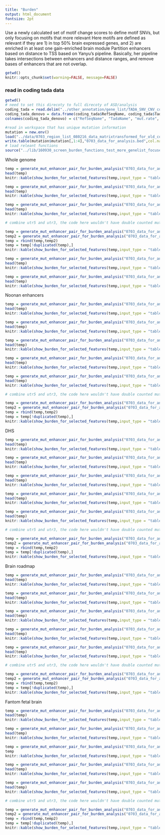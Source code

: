 ```yaml
---
title: "Burden"
output: html_document
fontsize: 2pt
---
```


Use a newly calculated set of motif change scores to define motif SNVs, but only focusing on motifs that more relevant
Here motifs are defined as relevant if they are 1) in top 50% brain expressed genes, and 2) are enriched in at least one gain-enriched brain module
Partition enhancers based on distance to TSS based on Yanyu's pipeline. 
Basically, her pipeline takes intersections between enhancers and distance ranges, and remove bases of enhancers that are not overlap. 
```r
getwd()
knitr::opts_chunk$set(warning=FALSE, message=FALSE)
```
### read in coding tada data

```r
getwd()
# need to set this direcoty to full direcoty of ASD/analysis
coding_tada = read.delim("../other_annotation/gene_list/TADA_SNV_CNV_combined_Feb7.txt", header = TRUE, sep = "\t", stringsAsFactors = FALSE)
coding_tada_denovo = data.frame(coding_tada$RefSeqName, coding_tada$TadaName, coding_tada$mut.rate, coding_tada$dn.LoF, coding_tada$dn.mis3, coding_tada$BF.SNV.dn, coding_tada$BF.combined, coding_tada$qvalue.combined)
colnames(coding_tada_denovo) = c("RefSeqName", "TadaName", "mut.rate", "dn.LoF", "dn.mis3", "BF.SNV.dn", "BF.combined", "qvalue.combined")

#read in workspace that has unique mutation information
mutation = new.env()
load("../data/0703_region_list_080216_data_matrixtransformed_for_old_code.Rdata", envir = mutation)
write.table(mutation$mutation[,1:4],"0703_data_for_analysis.bed",col.names = FALSE, row.names = FALSE, sep = "\t", quote = FALSE)
# load releant functions
source("../lib/160930_screen_burden_functions_test_more_genelist_focused.R")

```


Whole genome

```r
temp = generate_mut_enhancer_pair_for_burden_analysis("0703_data_for_analysis.bed","../other_annotation/epigenomic_annotation/Whole_genome.promoter_1kb_genename.bed")
head(temp)
knitr::kable(show_burden_for_selected_features(temp,input_type = "table",ref = "total_ratio"),digit = c(rep(2,5),5,5,5), col.names = table_colname)

```

```r
temp = generate_mut_enhancer_pair_for_burden_analysis("0703_data_for_analysis.bed","../other_annotation/epigenomic_annotation/Whole_genome.5utr_genename.bed")
head(temp)
knitr::kable(show_burden_for_selected_features(temp,input_type = "table",ref = "total_ratio"),digit = c(rep(2,5),5,5,5), col.names = table_colname)

```

```r
temp = generate_mut_enhancer_pair_for_burden_analysis("0703_data_for_analysis.bed","../other_annotation/epigenomic_annotation/Whole_genome.3utr_genename.bed")
head(temp)
knitr::kable(show_burden_for_selected_features(temp,input_type = "table",ref = "total_ratio"),digit = c(rep(2,5),5,5,5), col.names = table_colname)

```

```r
# combine utr5 and utr3, the code here wouldn't have double counted mutations because of overlaps in utr5 and utr3

temp = generate_mut_enhancer_pair_for_burden_analysis("0703_data_for_analysis.bed","../other_annotation/epigenomic_annotation/Whole_genome.3utr_genename.bed")
temp2 = generate_mut_enhancer_pair_for_burden_analysis("0703_data_for_analysis.bed","../other_annotation/epigenomic_annotation/Whole_genome.5utr_genename.bed")
temp = rbind(temp,temp2)
temp = temp[!duplicated(temp),]
knitr::kable(show_burden_for_selected_features(temp,input_type = "table",ref = "total_ratio"),digit = c(rep(2,5),5,5,5), col.names = table_colname)

```




```r
temp = generate_mut_enhancer_pair_for_burden_analysis("0703_data_for_analysis.bed","../other_annotation/epigenomic_annotation/Whole_genome.yanyu_pipeline_enhancers.10000.bp_within_TSS.bed")
head(temp)
knitr::kable(show_burden_for_selected_features(temp,input_type = "table",ref = "total_ratio"),digit = c(rep(2,5),5,5,5), col.names = table_colname)

```

```r
temp = generate_mut_enhancer_pair_for_burden_analysis("0703_data_for_analysis.bed","../other_annotation/epigenomic_annotation/Whole_genome.yanyu_pipeline_enhancers.10000_to_20000.bp_within_TSS.bed")
head(temp)
knitr::kable(show_burden_for_selected_features(temp,input_type = "table",ref = "total_ratio"),digit = c(rep(2,5),5,5,5), col.names = table_colname)

```


Noonan enhancers
```r
temp = generate_mut_enhancer_pair_for_burden_analysis("0703_data_for_analysis.bed","../other_annotation/epigenomic_annotation/Noonan_brain_union.yanyu_pipeline_enhancers.10000.bp_within_TSS.bed")
head(temp)
knitr::kable(show_burden_for_selected_features(temp,input_type = "table",ref = "total_ratio"),digit = c(rep(2,5),5,5,5), col.names = table_colname)

```

```r
temp = generate_mut_enhancer_pair_for_burden_analysis("0703_data_for_analysis.bed","../other_annotation/epigenomic_annotation/Noonan_brain_union.yanyu_pipeline_enhancers.10000_to_20000.bp_within_TSS.bed")
head(temp)
knitr::kable(show_burden_for_selected_features(temp,input_type = "table",ref = "total_ratio"),digit = c(rep(2,5),5,5,5), col.names = table_colname)

```

```r
temp = generate_mut_enhancer_pair_for_burden_analysis("0703_data_for_analysis.bed","../other_annotation/epigenomic_annotation/Noonan_brain_union.promoter_1kb_genename.bed")
head(temp)
knitr::kable(show_burden_for_selected_features(temp,input_type = "table",ref = "total_ratio"),digit = c(rep(2,5),5,5,5), col.names = table_colname)

```

```r
temp = generate_mut_enhancer_pair_for_burden_analysis("0703_data_for_analysis.bed","../other_annotation/epigenomic_annotation/Noonan_brain_union.5utr_genename.bed")
head(temp)
knitr::kable(show_burden_for_selected_features(temp,input_type = "table",ref = "total_ratio"),digit = c(rep(2,5),5,5,5), col.names = table_colname)

```

```r
temp = generate_mut_enhancer_pair_for_burden_analysis("0703_data_for_analysis.bed","../other_annotation/epigenomic_annotation/Noonan_brain_union.3utr_genename.bed")
head(temp)
knitr::kable(show_burden_for_selected_features(temp,input_type = "table",ref = "total_ratio"),digit = c(rep(2,5),5,5,5), col.names = table_colname)

```


```r
# combine utr5 and utr3, the code here wouldn't have double counted mutations because of overlaps in utr5 and utr3

temp = generate_mut_enhancer_pair_for_burden_analysis("0703_data_for_analysis.bed","../other_annotation/epigenomic_annotation/Noonan_brain_union.3utr_genename.bed")
temp2 = generate_mut_enhancer_pair_for_burden_analysis("0703_data_for_analysis.bed","../other_annotation/epigenomic_annotation/Noonan_brain_union.5utr_genename.bed")
temp = rbind(temp,temp2)
temp = temp[!duplicated(temp),]
knitr::kable(show_burden_for_selected_features(temp,input_type = "table",ref = "total_ratio"),digit = c(rep(2,5),5,5,5), col.names = table_colname)

```


DHS
```r
temp = generate_mut_enhancer_pair_for_burden_analysis("0703_data_for_analysis.bed","../other_annotation/epigenomic_annotation/Encode_DHS_union.yanyu_pipeline_enhancers.10000.bp_within_TSS.bed")
head(temp)
knitr::kable(show_burden_for_selected_features(temp,input_type = "table",ref = "total_ratio"),digit = c(rep(2,5),5,5,5), col.names = table_colname)

```

```r
temp = generate_mut_enhancer_pair_for_burden_analysis("0703_data_for_analysis.bed","../other_annotation/epigenomic_annotation/Encode_DHS_union.yanyu_pipeline_enhancers.10000_to_20000.bp_within_TSS.bed")
head(temp)
knitr::kable(show_burden_for_selected_features(temp,input_type = "table",ref = "total_ratio"),digit = c(rep(2,5),5,5,5), col.names = table_colname)

```

```r
temp = generate_mut_enhancer_pair_for_burden_analysis("0703_data_for_analysis.bed","../other_annotation/epigenomic_annotation/Encode_DHS_union.promoter_1kb_genename.bed")
head(temp)
knitr::kable(show_burden_for_selected_features(temp,input_type = "table",ref = "total_ratio"),digit = c(rep(2,5),5,5,5), col.names = table_colname)

```

```r
temp = generate_mut_enhancer_pair_for_burden_analysis("0703_data_for_analysis.bed","../other_annotation/epigenomic_annotation/Encode_DHS_union.5utr_genename.bed")
head(temp)
knitr::kable(show_burden_for_selected_features(temp,input_type = "table",ref = "total_ratio"),digit = c(rep(2,5),5,5,5), col.names = table_colname)

```

```r
temp = generate_mut_enhancer_pair_for_burden_analysis("0703_data_for_analysis.bed","../other_annotation/epigenomic_annotation/Encode_DHS_union.3utr_genename.bed")
head(temp)
knitr::kable(show_burden_for_selected_features(temp,input_type = "table",ref = "total_ratio"),digit = c(rep(2,5),5,5,5), col.names = table_colname)

```

```r
# combine utr5 and utr3, the code here wouldn't have double counted mutations because of overlaps in utr5 and utr3

temp = generate_mut_enhancer_pair_for_burden_analysis("0703_data_for_analysis.bed","../other_annotation/epigenomic_annotation/Encode_DHS_union.3utr_genename.bed")
temp2 = generate_mut_enhancer_pair_for_burden_analysis("0703_data_for_analysis.bed","../other_annotation/epigenomic_annotation/Encode_DHS_union.5utr_genename.bed")
temp = rbind(temp,temp2)
temp = temp[!duplicated(temp),]
knitr::kable(show_burden_for_selected_features(temp,input_type = "table",ref = "total_ratio"),digit = c(rep(2,5),5,5,5), col.names = table_colname)

```


Brain roadmap
```r
temp = generate_mut_enhancer_pair_for_burden_analysis("0703_data_for_analysis.bed","../other_annotation/epigenomic_annotation/Brain_roadmap_union.yanyu_pipeline_enhancers.10000.bp_within_TSS.bed")
head(temp)
knitr::kable(show_burden_for_selected_features(temp,input_type = "table",ref = "total_ratio"),digit = c(rep(2,5),5,5,5), col.names = table_colname)

```

```r
temp = generate_mut_enhancer_pair_for_burden_analysis("0703_data_for_analysis.bed","../other_annotation/epigenomic_annotation/Brain_roadmap_union.yanyu_pipeline_enhancers.10000_to_20000.bp_within_TSS.bed")
head(temp)
knitr::kable(show_burden_for_selected_features(temp,input_type = "table",ref = "total_ratio"),digit = c(rep(2,5),5,5,5), col.names = table_colname)

```

```r
temp = generate_mut_enhancer_pair_for_burden_analysis("0703_data_for_analysis.bed","../other_annotation/epigenomic_annotation/Brain_roadmap_union.promoter_1kb_genename.bed")
head(temp)
knitr::kable(show_burden_for_selected_features(temp,input_type = "table",ref = "total_ratio"),digit = c(rep(2,5),5,5,5), col.names = table_colname)

```

```r
temp = generate_mut_enhancer_pair_for_burden_analysis("0703_data_for_analysis.bed","../other_annotation/epigenomic_annotation/Brain_roadmap_union.5utr_genename.bed")
head(temp)
knitr::kable(show_burden_for_selected_features(temp,input_type = "table",ref = "total_ratio"),digit = c(rep(2,5),5,5,5), col.names = table_colname)

```

```r
temp = generate_mut_enhancer_pair_for_burden_analysis("0703_data_for_analysis.bed","../other_annotation/epigenomic_annotation/Brain_roadmap_union.3utr_genename.bed")
head(temp)
knitr::kable(show_burden_for_selected_features(temp,input_type = "table",ref = "total_ratio"),digit = c(rep(2,5),5,5,5), col.names = table_colname)

```

```r
# combine utr5 and utr3, the code here wouldn't have double counted mutations because of overlaps in utr5 and utr3

temp = generate_mut_enhancer_pair_for_burden_analysis("0703_data_for_analysis.bed","../other_annotation/epigenomic_annotation/Brain_roadmap_union.3utr_genename.bed")
temp2 = generate_mut_enhancer_pair_for_burden_analysis("0703_data_for_analysis.bed","../other_annotation/epigenomic_annotation/Brain_roadmap_union.5utr_genename.bed")
temp = rbind(temp,temp2)
temp = temp[!duplicated(temp),]
knitr::kable(show_burden_for_selected_features(temp,input_type = "table",ref = "total_ratio"),digit = c(rep(2,5),5,5,5), col.names = table_colname)

```


Fantom fetal brain
```r
temp = generate_mut_enhancer_pair_for_burden_analysis("0703_data_for_analysis.bed","../other_annotation/epigenomic_annotation/Fantom_fetal_brain_500bp_union.yanyu_pipeline_enhancers.10000.bp_within_TSS.bed")
head(temp)
knitr::kable(show_burden_for_selected_features(temp,input_type = "table",ref = "total_ratio"),digit = c(rep(2,5),5,5,5), col.names = table_colname)

```

```r
temp = generate_mut_enhancer_pair_for_burden_analysis("0703_data_for_analysis.bed","../other_annotation/epigenomic_annotation/Fantom_fetal_brain_500bp_union.yanyu_pipeline_enhancers.10000_to_20000.bp_within_TSS.bed")
head(temp)
knitr::kable(show_burden_for_selected_features(temp,input_type = "table",ref = "total_ratio"),digit = c(rep(2,5),5,5,5), col.names = table_colname)

```

```r
temp = generate_mut_enhancer_pair_for_burden_analysis("0703_data_for_analysis.bed","../other_annotation/epigenomic_annotation/Fantom_fetal_brain_500bp_union.promoter_1kb_genename.bed")
temp
knitr::kable(show_burden_for_selected_features(temp,input_type = "table",ref = "total_ratio"),digit = c(rep(2,5),5,5,5), col.names = table_colname)

```

```r
temp = generate_mut_enhancer_pair_for_burden_analysis("0703_data_for_analysis.bed","../other_annotation/epigenomic_annotation/Fantom_fetal_brain_500bp_union.5utr_genename.bed")
head(temp)
knitr::kable(show_burden_for_selected_features(temp,input_type = "table",ref = "total_ratio"),digit = c(rep(2,5),5,5,5), col.names = table_colname)

```

```r
temp = generate_mut_enhancer_pair_for_burden_analysis("0703_data_for_analysis.bed","../other_annotation/epigenomic_annotation/Fantom_fetal_brain_500bp_union.3utr_genename.bed")
head(temp)
knitr::kable(show_burden_for_selected_features(temp,input_type = "table",ref = "total_ratio"),digit = c(rep(2,5),5,5,5), col.names = table_colname)

```

```r
# combine utr5 and utr3, the code here wouldn't have double counted mutations because of overlaps in utr5 and utr3

temp = generate_mut_enhancer_pair_for_burden_analysis("0703_data_for_analysis.bed","../other_annotation/epigenomic_annotation/Fantom_fetal_brain_500bp_union.3utr_genename.bed")
temp2 = generate_mut_enhancer_pair_for_burden_analysis("0703_data_for_analysis.bed","../other_annotation/epigenomic_annotation/Fantom_fetal_brain_500bp_union.5utr_genename.bed")
temp = rbind(temp,temp2)
temp = temp[!duplicated(temp),]
knitr::kable(show_burden_for_selected_features(temp,input_type = "table",ref = "total_ratio"),digit = c(rep(2,5),5,5,5), col.names = table_colname)

```